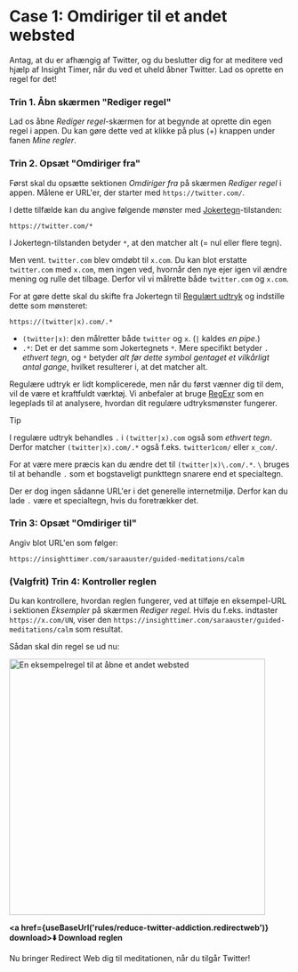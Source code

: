 
# Case 1: Omdiriger til et andet websted

Antag, at du er afhængig af Twitter, og du beslutter dig for at meditere ved hjælp af Insight Timer, når du ved et uheld åbner Twitter. Lad os oprette en regel for det!

### Trin 1. Åbn skærmen "Rediger regel"

Lad os åbne *Rediger regel*-skærmen for at begynde at oprette din egen regel i appen. Du kan gøre dette ved at klikke på plus (+) knappen under fanen *Mine regler*.

### Trin 2. Opsæt "Omdiriger fra"

Først skal du opsætte sektionen *Omdiriger fra* på skærmen *Rediger regel* i appen. Målene er URL'er, der starter med `https://twitter.com/`.

I dette tilfælde kan du angive følgende mønster med [Jokertegn](/rule-settings#url-pattern-wildcard)-tilstanden:

```
https://twitter.com/*
```

I Jokertegn-tilstanden betyder `*`, at den matcher alt (= nul eller flere tegn).

Men vent. `twitter.com` blev omdøbt til `x.com`. Du kan blot erstatte `twitter.com` med `x.com`, men ingen ved, hvornår den nye ejer igen vil ændre mening og rulle det tilbage. Derfor vil vi målrette både `twitter.com` og `x.com`.

For at gøre dette skal du skifte fra Jokertegn til [Regulært udtryk](/rule-settings#url-pattern-regular-expression) og indstille dette som mønsteret:

```
https://(twitter|x).com/.*
```

* `(twitter|x)`: den målretter både `twitter` og `x`. (`|` kaldes *en pipe*.)
* `.*`: Det er det samme som Jokertegnets `*`. Mere specifikt betyder `.` *ethvert tegn*, og `*` betyder *alt før dette symbol gentaget et vilkårligt antal gange*, hvilket resulterer i, at det matcher alt.

Regulære udtryk er lidt komplicerede, men når du først vænner dig til dem, vil de være et kraftfuldt værktøj. Vi anbefaler at bruge [RegExr](https://regexr.com) som en legeplads til at analysere, hvordan dit regulære udtryksmønster fungerer.

> [!TIP]
> I regulære udtryk behandles `.` i `(twitter|x).com` også som *ethvert tegn*. Derfor matcher `(twitter|x).com/.*` også f.eks. `twitter1com/` eller `x_com/`.
> 
> For at være mere præcis kan du ændre det til `(twitter|x)\.com/.*`. `\` bruges til at behandle `.` som et bogstaveligt punkttegn snarere end et specialtegn.
> 
> Der er dog ingen sådanne URL'er i det generelle internetmiljø. Derfor kan du lade `.` være et specialtegn, hvis du foretrækker det.

### Trin 3: Opsæt "Omdiriger til"

Angiv blot URL'en som følger:

```
https://insighttimer.com/saraauster/guided-meditations/calm
```

### (Valgfrit) Trin 4: Kontroller reglen

Du kan kontrollere, hvordan reglen fungerer, ved at tilføje en eksempel-URL i sektionen *Eksempler* på skærmen *Rediger regel*. Hvis du f.eks. indtaster `https://x.com/UN`, viser den `https://insighttimer.com/saraauster/guided-meditations/calm` som resultat.

Sådan skal din regel se ud nu:

<Image src={RuleCreationOpenAnotherWebsiteRulePreview} alt="En eksempelregel til at åbne et andet websted" height="460" hasRoundedCorners hasShadow />

**<a href={useBaseUrl('rules/reduce-twitter-addiction.redirectweb')} download>⬇️ Download reglen</a>**

Nu bringer Redirect Web dig til meditationen, når du tilgår Twitter!

